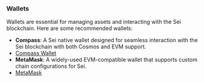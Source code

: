 ### Wallets

Wallets are essential for managing assets and interacting with the Sei blockchain. Here are some recommended wallets:

- **Compass**: A Sei native wallet designed for seamless interaction with the Sei blockchain with both Cosmos and EVM support.
- [Compass Wallet](https://compasswallet.io/)
- **MetaMask**: A widely-used EVM-compatible wallet that supports custom chain configurations for Sei.
- [MetaMask](https://metamask.io/)
